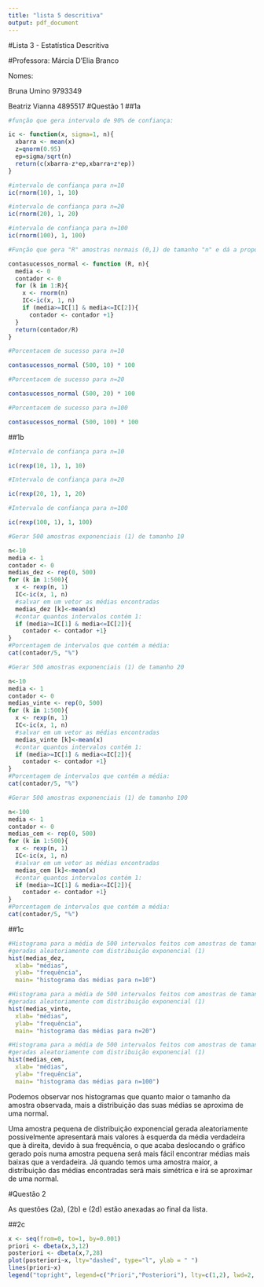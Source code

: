 ```yaml
---
title: "lista 5 descritiva"
output: pdf_document
---
```

<p>#Lista 3 - Estatística Descritiva
<p>#Professora: Márcia D'Elia Branco
<p>Nomes:
<p>     Bruna Umino            9793349
<p>     Beatriz Vianna         4895517
#Questão 1
##1a
```r
#função que gera intervalo de 90% de confiança:

ic <- function(x, sigma=1, n){
  xbarra <- mean(x)
  z=qnorm(0.95)
  ep=sigma/sqrt(n)
  return(c(xbarra-z*ep,xbarra+z*ep))
}

```

```r
#intervalo de confiança para n=10
ic(rnorm(10), 1, 10)
```

```r
#intervalo de confiança para n=20
ic(rnorm(20), 1, 20)
```

```r
#intervalo de confiança para n=100
ic(rnorm(100), 1, 100)
```

```r
#Função que gera "R" amostras normais (0,1) de tamanho "n" e dá a proporção de intervalos que contém zero.

contasucessos_normal <- function (R, n){
  media <- 0
  contador <- 0
  for (k in 1:R){
    x <- rnorm(n)
    IC<-ic(x, 1, n)
    if (media>=IC[1] & media<=IC[2]){
      contador <- contador +1}
  } 
  return(contador/R)
}
```


```r
#Porcentacem de sucesso para n=10

contasucessos_normal (500, 10) * 100

```

```r
#Porcentacem de sucesso para n=20

contasucessos_normal (500, 20) * 100
```

```r
#Porcentacem de sucesso para n=100

contasucessos_normal (500, 100) * 100
```
\pagebreak

##1b

```r
#Intervalo de confiança para n=10

ic(rexp(10, 1), 1, 10) 
```

```r
#Intervalo de confiança para n=20

ic(rexp(20, 1), 1, 20) 
```

```r
#Intervalo de confiança para n=100

ic(rexp(100, 1), 1, 100) 
```


```r
#Gerar 500 amostras exponenciais (1) de tamanho 10 

n<-10
media <- 1
contador <- 0
medias_dez <- rep(0, 500)
for (k in 1:500){
  x <- rexp(n, 1)
  IC<-ic(x, 1, n)
  #salvar em um vetor as médias encontradas
  medias_dez [k]<-mean(x)
  #contar quantos intervalos contém 1:
  if (media>=IC[1] & media<=IC[2]){
    contador <- contador +1}
}
#Porcentagem de intervalos que contém a média:
cat(contador/5, "%")
```

```r
#Gerar 500 amostras exponenciais (1) de tamanho 20 

n<-10
media <- 1
contador <- 0
medias_vinte <- rep(0, 500)
for (k in 1:500){
  x <- rexp(n, 1)
  IC<-ic(x, 1, n)
  #salvar em um vetor as médias encontradas
  medias_vinte [k]<-mean(x)
  #contar quantos intervalos contém 1:
  if (media>=IC[1] & media<=IC[2]){
    contador <- contador +1}
}
#Porcentagem de intervalos que contém a média:
cat(contador/5, "%")
```

```r
#Gerar 500 amostras exponenciais (1) de tamanho 100 

n<-100
media <- 1
contador <- 0
medias_cem <- rep(0, 500)
for (k in 1:500){
  x <- rexp(n, 1)
  IC<-ic(x, 1, n)
  #salvar em um vetor as médias encontradas
  medias_cem [k]<-mean(x)
  #contar quantos intervalos contém 1:
  if (media>=IC[1] & media<=IC[2]){
    contador <- contador +1}
}
#Porcentagem de intervalos que contém a média:
cat(contador/5, "%")
```
\pagebreak

##1c

```r
#Histograma para a média de 500 intervalos feitos com amostras de tamanho 10
#geradas aleatoriamente com distribuição exponencial (1)
hist(medias_dez,
  xlab= "médias",
  ylab= "frequência",
  main= "histograma das médias para n=10")
```
\pagebreak
```r
#Histograma para a média de 500 intervalos feitos com amostras de tamanho 20
#geradas aleatoriamente com distribuição exponencial (1)
hist(medias_vinte,
  xlab= "médias",
  ylab= "frequência",
  main= "histograma das médias para n=20")
```

\pagebreak
```r
#Histograma para a média de 500 intervalos feitos com amostras de tamanho 100
#geradas aleatoriamente com distribuição exponencial (1)
hist(medias_cem,
  xlab= "médias",
  ylab= "frequência",
  main= "histograma das médias para n=100")
```
<p>

Podemos observar nos histogramas que quanto maior o tamanho da amostra observada, mais a distribuição das suas médias se aproxima de uma normal.<p> Uma amostra pequena de distribuição exponencial gerada aleatoriamente possivelmente apresentará mais valores à esquerda da média verdadeira que à direita, devido à sua frequência, o que acaba deslocando o gráfico gerado pois numa amostra pequena será mais fácil encontrar médias mais baixas que a verdadeira. Já quando temos uma amostra maior, a distribuição das médias encontradas será mais simétrica e irá se aproximar de uma normal.

\pagebreak

#Questão 2

As questões (2a), (2b) e (2d) estão anexadas ao final da lista.

##2c
```r
x <- seq(from=0, to=1, by=0.001)
priori <- dbeta(x,3,12)
posteriori <- dbeta(x,7,28)
plot(posteriori~x, lty="dashed", type="l", ylab = " ")
lines(priori~x)
legend("topright", legend=c("Priori","Posteriori"), lty=c(1,2), lwd=2, bty="n")
```

